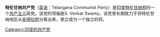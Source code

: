 {{expand|time=2015-10-05T05:16:21+00:00}}
{{unreferenced|time=2015-10-05T05:16:21+00:00}}
'''特伦甘纳共产党'''（[[英语|英语]]：Telangana Communist Party）是[[印度|印度]][[特伦甘纳邦|特伦甘纳邦]]的一个[[共产主义|共产主义]]政党。该党的领袖是S. Venkat Swamy。该党曾长期致力于将特伦甘纳地区从[[安得拉邦|安得拉邦]]分离出来，使之成为一个独立的邦。

[[Category:印度的共产党|Category:印度的共产党]]